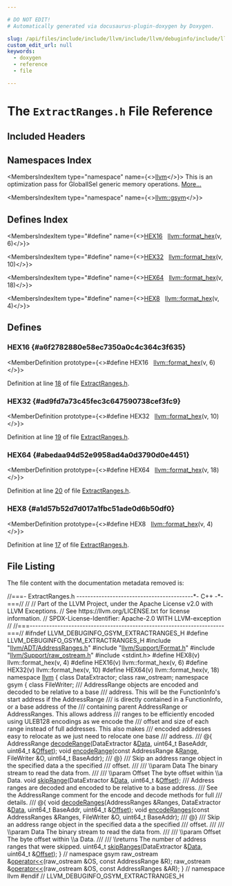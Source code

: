 ```yaml
---

# DO NOT EDIT!
# Automatically generated via docusaurus-plugin-doxygen by Doxygen.

slug: /api/files/include/include/llvm/include/llvm/debuginfo/include/llvm/debuginfo/gsym/extractranges-h
custom_edit_url: null
keywords:
  - doxygen
  - reference
  - file

---
```





# The `ExtractRanges.h` File Reference

<DoxygenPage pluginConfig={pluginConfig}>



## Included Headers

<IncludesList>
<IncludesListItem
  filePath="llvm/ADT/AddressRanges.h"
  permalink="/docs/api/files/include/include/llvm/include/llvm/adt/addressranges-h"
  isLocal="true" />
<IncludesListItem
  filePath="llvm/Support/Format.h"
  permalink="/docs/api/files/include/include/llvm/include/llvm/support/format-h"
  isLocal="true" />
<IncludesListItem
  filePath="llvm/Support/raw_ostream.h"
  permalink="/docs/api/files/include/include/llvm/include/llvm/support/raw-ostream-h"
  isLocal="true" />
<IncludesListItem
  filePath="stdint.h"
  permalink=""
  isLocal="false" />
</IncludesList>

## Namespaces Index

<MembersIndex>

<MembersIndexItem
  type="namespace"
  name={<><a href="/docs/api/namespaces/llvm">llvm</a></>}>
This is an optimization pass for GlobalISel generic memory operations. <a href="/docs/api/namespaces/llvm/#details">More...</a>
</MembersIndexItem>

<MembersIndexItem
  type="namespace"
  name={<><a href="/docs/api/namespaces/llvm/gsym">llvm::gsym</a></>}>
</MembersIndexItem>

</MembersIndex>

## Defines Index

<MembersIndex>

<MembersIndexItem
  type="#define"
  name={<><a href="#a6f2782880e58ec7350a0c4c364c3f635">HEX16</a>&nbsp;&nbsp;&nbsp;<a href="/docs/api/namespaces/llvm/#a90c017a4d672e046b7e98f67edf082ec">llvm::format&#95;hex</a>(v, 6)</>}>
</MembersIndexItem>

<MembersIndexItem
  type="#define"
  name={<><a href="#ad9fd7a73c45fec3c647590738cef3fc9">HEX32</a>&nbsp;&nbsp;&nbsp;<a href="/docs/api/namespaces/llvm/#a90c017a4d672e046b7e98f67edf082ec">llvm::format&#95;hex</a>(v, 10)</>}>
</MembersIndexItem>

<MembersIndexItem
  type="#define"
  name={<><a href="#abedaa94d52e9958ad4a0d3790d0e4451">HEX64</a>&nbsp;&nbsp;&nbsp;<a href="/docs/api/namespaces/llvm/#a90c017a4d672e046b7e98f67edf082ec">llvm::format&#95;hex</a>(v, 18)</>}>
</MembersIndexItem>

<MembersIndexItem
  type="#define"
  name={<><a href="#a1d57b52d7d017a1fbc51ade0d6b50df0">HEX8</a>&nbsp;&nbsp;&nbsp;<a href="/docs/api/namespaces/llvm/#a90c017a4d672e046b7e98f67edf082ec">llvm::format&#95;hex</a>(v, 4)</>}>
</MembersIndexItem>

</MembersIndex>


<SectionDefinition>

## Defines

### HEX16 {#a6f2782880e58ec7350a0c4c364c3f635}

<MemberDefinition
  prototype={<>#define HEX16&nbsp;&nbsp;&nbsp;<a href="/docs/api/namespaces/llvm/#a90c017a4d672e046b7e98f67edf082ec">llvm::format&#95;hex</a>(v, 6)</>}>

Definition at line <a href="#l00018">18</a> of file <a href="/docs/api/files/include/include/llvm/include/llvm/debuginfo/include/llvm/debuginfo/gsym/extractranges-h">ExtractRanges.h</a>.
</MemberDefinition>

### HEX32 {#ad9fd7a73c45fec3c647590738cef3fc9}

<MemberDefinition
  prototype={<>#define HEX32&nbsp;&nbsp;&nbsp;<a href="/docs/api/namespaces/llvm/#a90c017a4d672e046b7e98f67edf082ec">llvm::format&#95;hex</a>(v, 10)</>}>

Definition at line <a href="#l00019">19</a> of file <a href="/docs/api/files/include/include/llvm/include/llvm/debuginfo/include/llvm/debuginfo/gsym/extractranges-h">ExtractRanges.h</a>.
</MemberDefinition>

### HEX64 {#abedaa94d52e9958ad4a0d3790d0e4451}

<MemberDefinition
  prototype={<>#define HEX64&nbsp;&nbsp;&nbsp;<a href="/docs/api/namespaces/llvm/#a90c017a4d672e046b7e98f67edf082ec">llvm::format&#95;hex</a>(v, 18)</>}>

Definition at line <a href="#l00020">20</a> of file <a href="/docs/api/files/include/include/llvm/include/llvm/debuginfo/include/llvm/debuginfo/gsym/extractranges-h">ExtractRanges.h</a>.
</MemberDefinition>

### HEX8 {#a1d57b52d7d017a1fbc51ade0d6b50df0}

<MemberDefinition
  prototype={<>#define HEX8&nbsp;&nbsp;&nbsp;<a href="/docs/api/namespaces/llvm/#a90c017a4d672e046b7e98f67edf082ec">llvm::format&#95;hex</a>(v, 4)</>}>

Definition at line <a href="#l00017">17</a> of file <a href="/docs/api/files/include/include/llvm/include/llvm/debuginfo/include/llvm/debuginfo/gsym/extractranges-h">ExtractRanges.h</a>.
</MemberDefinition>

</SectionDefinition>

## File Listing

The file content with the documentation metadata removed is:

<ProgramListing>

<Link id="l00001" /><CodeLine lineNumber="1"><Highlight kind="comment">//===- ExtractRanges.h ------------------------------------------&#42;- C++ -&#42;-===//</Highlight><Highlight kind="normal"></Highlight></CodeLine>
<Link id="l00002" /><CodeLine lineNumber="2"><Highlight kind="normal"></Highlight><Highlight kind="comment">//</Highlight><Highlight kind="normal"></Highlight></CodeLine>
<Link id="l00003" /><CodeLine lineNumber="3"><Highlight kind="normal"></Highlight><Highlight kind="comment">// Part of the LLVM Project, under the Apache License v2.0 with LLVM Exceptions.</Highlight><Highlight kind="normal"></Highlight></CodeLine>
<Link id="l00004" /><CodeLine lineNumber="4"><Highlight kind="normal"></Highlight><Highlight kind="comment">// See https://llvm.org/LICENSE.txt for license information.</Highlight><Highlight kind="normal"></Highlight></CodeLine>
<Link id="l00005" /><CodeLine lineNumber="5"><Highlight kind="normal"></Highlight><Highlight kind="comment">// SPDX-License-Identifier: Apache-2.0 WITH LLVM-exception</Highlight><Highlight kind="normal"></Highlight></CodeLine>
<Link id="l00006" /><CodeLine lineNumber="6"><Highlight kind="normal"></Highlight><Highlight kind="comment">//</Highlight><Highlight kind="normal"></Highlight></CodeLine>
<Link id="l00007" /><CodeLine lineNumber="7"><Highlight kind="normal"></Highlight><Highlight kind="comment">//===----------------------------------------------------------------------===//</Highlight><Highlight kind="normal"></Highlight></CodeLine>
<Link id="l00008" /><CodeLine lineNumber="8"><Highlight kind="normal"></Highlight></CodeLine>
<Link id="l00009" /><CodeLine lineNumber="9"><Highlight kind="normal"></Highlight><Highlight kind="preprocessor">#ifndef LLVM&#95;DEBUGINFO&#95;GSYM&#95;EXTRACTRANGES&#95;H</Highlight><Highlight kind="normal"></Highlight></CodeLine>
<Link id="l00010" /><CodeLine lineNumber="10"><Highlight kind="normal"></Highlight><Highlight kind="preprocessor">#define LLVM&#95;DEBUGINFO&#95;GSYM&#95;EXTRACTRANGES&#95;H</Highlight><Highlight kind="normal"></Highlight></CodeLine>
<Link id="l00011" /><CodeLine lineNumber="11"><Highlight kind="normal"></Highlight></CodeLine>
<Link id="l00012" /><CodeLine lineNumber="12"><Highlight kind="normal"></Highlight><Highlight kind="preprocessor">#include &quot;<a href="/docs/api/files/include/include/llvm/include/llvm/adt/addressranges-h">llvm/ADT/AddressRanges.h</a>&quot;</Highlight><Highlight kind="normal"></Highlight></CodeLine>
<Link id="l00013" /><CodeLine lineNumber="13"><Highlight kind="normal"></Highlight><Highlight kind="preprocessor">#include &quot;<a href="/docs/api/files/include/include/llvm/include/llvm/support/format-h">llvm/Support/Format.h</a>&quot;</Highlight><Highlight kind="normal"></Highlight></CodeLine>
<Link id="l00014" /><CodeLine lineNumber="14"><Highlight kind="normal"></Highlight><Highlight kind="preprocessor">#include &quot;<a href="/docs/api/files/include/include/llvm/include/llvm/support/raw-ostream-h">llvm/Support/raw&#95;ostream.h</a>&quot;</Highlight><Highlight kind="normal"></Highlight></CodeLine>
<Link id="l00015" /><CodeLine lineNumber="15"><Highlight kind="normal"></Highlight><Highlight kind="preprocessor">#include &lt;stdint.h&gt;</Highlight><Highlight kind="normal"></Highlight></CodeLine>
<Link id="l00016" /><CodeLine lineNumber="16"><Highlight kind="normal"></Highlight></CodeLine>
<Link id="l00017" /><CodeLine lineNumber="17" lineLink="#a1d57b52d7d017a1fbc51ade0d6b50df0"><Highlight kind="normal"></Highlight><Highlight kind="preprocessor">#define HEX8(v) llvm::format&#95;hex(v, 4)</Highlight><Highlight kind="normal"></Highlight></CodeLine>
<Link id="l00018" /><CodeLine lineNumber="18" lineLink="#a6f2782880e58ec7350a0c4c364c3f635"><Highlight kind="normal"></Highlight><Highlight kind="preprocessor">#define HEX16(v) llvm::format&#95;hex(v, 6)</Highlight><Highlight kind="normal"></Highlight></CodeLine>
<Link id="l00019" /><CodeLine lineNumber="19" lineLink="#ad9fd7a73c45fec3c647590738cef3fc9"><Highlight kind="normal"></Highlight><Highlight kind="preprocessor">#define HEX32(v) llvm::format&#95;hex(v, 10)</Highlight><Highlight kind="normal"></Highlight></CodeLine>
<Link id="l00020" /><CodeLine lineNumber="20" lineLink="#abedaa94d52e9958ad4a0d3790d0e4451"><Highlight kind="normal"></Highlight><Highlight kind="preprocessor">#define HEX64(v) llvm::format&#95;hex(v, 18)</Highlight><Highlight kind="normal"></Highlight></CodeLine>
<Link id="l00021" /><CodeLine lineNumber="21"><Highlight kind="normal"></Highlight></CodeLine>
<Link id="l00022" /><CodeLine lineNumber="22"><Highlight kind="normal"></Highlight><Highlight kind="keyword">namespace </Highlight><Highlight kind="normal"><a href="/docs/api/namespaces/llvm">llvm</a> &#123;</Highlight></CodeLine>
<Link id="l00023" /><CodeLine lineNumber="23"><Highlight kind="normal"></Highlight><Highlight kind="keyword">class </Highlight><Highlight kind="normal">DataExtractor;</Highlight></CodeLine>
<Link id="l00024" /><CodeLine lineNumber="24"><Highlight kind="normal"></Highlight><Highlight kind="keyword">class </Highlight><Highlight kind="normal">raw&#95;ostream;</Highlight></CodeLine>
<Link id="l00025" /><CodeLine lineNumber="25"><Highlight kind="normal"></Highlight></CodeLine>
<Link id="l00026" /><CodeLine lineNumber="26"><Highlight kind="normal"></Highlight><Highlight kind="keyword">namespace </Highlight><Highlight kind="normal">gsym &#123;</Highlight></CodeLine>
<Link id="l00027" /><CodeLine lineNumber="27"><Highlight kind="normal"></Highlight></CodeLine>
<Link id="l00028" /><CodeLine lineNumber="28"><Highlight kind="normal"></Highlight><Highlight kind="keyword">class </Highlight><Highlight kind="normal">FileWriter;</Highlight></CodeLine>
<Link id="l00029" /><CodeLine lineNumber="29"><Highlight kind="normal"></Highlight><Highlight kind="comment"></Highlight></CodeLine>
<Link id="l00030" /><CodeLine lineNumber="30"><Highlight kind="comment">/// AddressRange objects are encoded and decoded to be relative to a base</Highlight></CodeLine>
<Link id="l00031" /><CodeLine lineNumber="31"><Highlight kind="comment">/// address. This will be the FunctionInfo&#39;s start address if the AddressRange</Highlight></CodeLine>
<Link id="l00032" /><CodeLine lineNumber="32"><Highlight kind="comment">/// is directly contained in a FunctionInfo, or a base address of the</Highlight></CodeLine>
<Link id="l00033" /><CodeLine lineNumber="33"><Highlight kind="comment">/// containing parent AddressRange or AddressRanges. This allows address</Highlight></CodeLine>
<Link id="l00034" /><CodeLine lineNumber="34"><Highlight kind="comment">/// ranges to be efficiently encoded using ULEB128 encodings as we encode the</Highlight></CodeLine>
<Link id="l00035" /><CodeLine lineNumber="35"><Highlight kind="comment">/// offset and size of each range instead of full addresses. This also makes</Highlight></CodeLine>
<Link id="l00036" /><CodeLine lineNumber="36"><Highlight kind="comment">/// encoded addresses easy to relocate as we just need to relocate one base</Highlight></CodeLine>
<Link id="l00037" /><CodeLine lineNumber="37"><Highlight kind="comment">/// address.</Highlight></CodeLine>
<Link id="l00038" /><CodeLine lineNumber="38"><Highlight kind="comment">/// @&#123;</Highlight><Highlight kind="normal"></Highlight></CodeLine>
<Link id="l00039" /><CodeLine lineNumber="39"><Highlight kind="normal">AddressRange <a href="/docs/api/namespaces/llvm/gsym/#a0c0499e91b2ffe8a47e385d0ec63d293">decodeRange</a>(DataExtractor &amp;<a href="/docs/api/namespaces/llvm/#aa20539e89704d20b98b97e9c3feac934">Data</a>, uint64&#95;t BaseAddr,</Highlight></CodeLine>
<Link id="l00040" /><CodeLine lineNumber="40"><Highlight kind="normal">                         uint64&#95;t &amp;<a href="/docs/api/namespaces/llvm/#a05f5b9a11bdcc5feba62899f95dcf878a3134224cba2545bc57954d3b072aebb4">Offset</a>);</Highlight></CodeLine>
<Link id="l00041" /><CodeLine lineNumber="41"><Highlight kind="normal"></Highlight><Highlight kind="keywordtype">void</Highlight><Highlight kind="normal"> <a href="/docs/api/namespaces/llvm/gsym/#aae0fb6ac4ef14777e86b4e79350ae013">encodeRange</a>(</Highlight><Highlight kind="keyword">const</Highlight><Highlight kind="normal"> AddressRange &amp;<a href="/docs/api/files/lib/lib/target/lib/target/nvptx/nvvmintrrange-cpp/#a34bd74317e3f04bfc4318c2d1a470877">Range</a>, FileWriter &amp;O, uint64&#95;t BaseAddr);</Highlight><Highlight kind="comment"></Highlight></CodeLine>
<Link id="l00042" /><CodeLine lineNumber="42"><Highlight kind="comment">/// @&#125;</Highlight><Highlight kind="normal"></Highlight></CodeLine>
<Link id="l00043" /><CodeLine lineNumber="43"><Highlight kind="normal"></Highlight><Highlight kind="comment"></Highlight></CodeLine>
<Link id="l00044" /><CodeLine lineNumber="44"><Highlight kind="comment">/// Skip an address range object in the specified data a the specified</Highlight></CodeLine>
<Link id="l00045" /><CodeLine lineNumber="45"><Highlight kind="comment">/// offset.</Highlight></CodeLine>
<Link id="l00046" /><CodeLine lineNumber="46"><Highlight kind="comment">///</Highlight></CodeLine>
<Link id="l00047" /><CodeLine lineNumber="47"><Highlight kind="comment">/// \\param Data The binary stream to read the data from.</Highlight></CodeLine>
<Link id="l00048" /><CodeLine lineNumber="48"><Highlight kind="comment">///</Highlight></CodeLine>
<Link id="l00049" /><CodeLine lineNumber="49"><Highlight kind="comment">/// \\param Offset The byte offset within \\a Data.</Highlight><Highlight kind="normal"></Highlight></CodeLine>
<Link id="l00050" /><CodeLine lineNumber="50"><Highlight kind="normal"></Highlight><Highlight kind="keywordtype">void</Highlight><Highlight kind="normal"> <a href="/docs/api/namespaces/llvm/gsym/#ab9300a0d565311c1e9b0ecd92d6a9950">skipRange</a>(DataExtractor &amp;<a href="/docs/api/namespaces/llvm/#aa20539e89704d20b98b97e9c3feac934">Data</a>, uint64&#95;t &amp;<a href="/docs/api/namespaces/llvm/#a05f5b9a11bdcc5feba62899f95dcf878a3134224cba2545bc57954d3b072aebb4">Offset</a>);</Highlight></CodeLine>
<Link id="l00051" /><CodeLine lineNumber="51"><Highlight kind="normal"></Highlight><Highlight kind="comment"></Highlight></CodeLine>
<Link id="l00052" /><CodeLine lineNumber="52"><Highlight kind="comment">/// Address ranges are decoded and encoded to be relative to a base address.</Highlight></CodeLine>
<Link id="l00053" /><CodeLine lineNumber="53"><Highlight kind="comment">/// See the AddressRange comment for the encode and decode methods for full</Highlight></CodeLine>
<Link id="l00054" /><CodeLine lineNumber="54"><Highlight kind="comment">/// details.</Highlight></CodeLine>
<Link id="l00055" /><CodeLine lineNumber="55"><Highlight kind="comment">/// @&#123;</Highlight><Highlight kind="normal"></Highlight></CodeLine>
<Link id="l00056" /><CodeLine lineNumber="56"><Highlight kind="normal"></Highlight><Highlight kind="keywordtype">void</Highlight><Highlight kind="normal"> <a href="/docs/api/namespaces/llvm/gsym/#a633a66f4b93fb7bdf56cac67cd76ffd5">decodeRanges</a>(AddressRanges &amp;Ranges, DataExtractor &amp;<a href="/docs/api/namespaces/llvm/#aa20539e89704d20b98b97e9c3feac934">Data</a>, uint64&#95;t BaseAddr,</Highlight></CodeLine>
<Link id="l00057" /><CodeLine lineNumber="57"><Highlight kind="normal">                  uint64&#95;t &amp;<a href="/docs/api/namespaces/llvm/#a05f5b9a11bdcc5feba62899f95dcf878a3134224cba2545bc57954d3b072aebb4">Offset</a>);</Highlight></CodeLine>
<Link id="l00058" /><CodeLine lineNumber="58"><Highlight kind="normal"></Highlight><Highlight kind="keywordtype">void</Highlight><Highlight kind="normal"> <a href="/docs/api/namespaces/llvm/gsym/#a1457a01526b6335c882eccf768d2359b">encodeRanges</a>(</Highlight><Highlight kind="keyword">const</Highlight><Highlight kind="normal"> AddressRanges &amp;Ranges, FileWriter &amp;O,</Highlight></CodeLine>
<Link id="l00059" /><CodeLine lineNumber="59"><Highlight kind="normal">                  uint64&#95;t BaseAddr);</Highlight><Highlight kind="comment"></Highlight></CodeLine>
<Link id="l00060" /><CodeLine lineNumber="60"><Highlight kind="comment">/// @&#125;</Highlight><Highlight kind="normal"></Highlight></CodeLine>
<Link id="l00061" /><CodeLine lineNumber="61"><Highlight kind="normal"></Highlight><Highlight kind="comment"></Highlight></CodeLine>
<Link id="l00062" /><CodeLine lineNumber="62"><Highlight kind="comment">/// Skip an address range object in the specified data a the specified</Highlight></CodeLine>
<Link id="l00063" /><CodeLine lineNumber="63"><Highlight kind="comment">/// offset.</Highlight></CodeLine>
<Link id="l00064" /><CodeLine lineNumber="64"><Highlight kind="comment">///</Highlight></CodeLine>
<Link id="l00065" /><CodeLine lineNumber="65"><Highlight kind="comment">/// \\param Data The binary stream to read the data from.</Highlight></CodeLine>
<Link id="l00066" /><CodeLine lineNumber="66"><Highlight kind="comment">///</Highlight></CodeLine>
<Link id="l00067" /><CodeLine lineNumber="67"><Highlight kind="comment">/// \\param Offset The byte offset within \\a Data.</Highlight></CodeLine>
<Link id="l00068" /><CodeLine lineNumber="68"><Highlight kind="comment">///</Highlight></CodeLine>
<Link id="l00069" /><CodeLine lineNumber="69"><Highlight kind="comment">/// \\returns The number of address ranges that were skipped.</Highlight><Highlight kind="normal"></Highlight></CodeLine>
<Link id="l00070" /><CodeLine lineNumber="70"><Highlight kind="normal">uint64&#95;t <a href="/docs/api/namespaces/llvm/gsym/#a737818489808bd60446fcf82c7946f5e">skipRanges</a>(DataExtractor &amp;<a href="/docs/api/namespaces/llvm/#aa20539e89704d20b98b97e9c3feac934">Data</a>, uint64&#95;t &amp;<a href="/docs/api/namespaces/llvm/#a05f5b9a11bdcc5feba62899f95dcf878a3134224cba2545bc57954d3b072aebb4">Offset</a>);</Highlight></CodeLine>
<Link id="l00071" /><CodeLine lineNumber="71"><Highlight kind="normal"></Highlight></CodeLine>
<Link id="l00072" /><CodeLine lineNumber="72"><Highlight kind="normal">&#125; </Highlight><Highlight kind="comment">// namespace gsym</Highlight><Highlight kind="normal"></Highlight></CodeLine>
<Link id="l00073" /><CodeLine lineNumber="73"><Highlight kind="normal"></Highlight></CodeLine>
<Link id="l00074" /><CodeLine lineNumber="74"><Highlight kind="normal">raw&#95;ostream &amp;<a href="/docs/api/namespaces/llvm/#ab89f1db02887aa569176f0e29622eb47">operator&lt;&lt;</a>(raw&#95;ostream &amp;OS, </Highlight><Highlight kind="keyword">const</Highlight><Highlight kind="normal"> AddressRange &amp;R);</Highlight></CodeLine>
<Link id="l00075" /><CodeLine lineNumber="75"><Highlight kind="normal"></Highlight></CodeLine>
<Link id="l00076" /><CodeLine lineNumber="76"><Highlight kind="normal">raw&#95;ostream &amp;<a href="/docs/api/namespaces/llvm/#ab89f1db02887aa569176f0e29622eb47">operator&lt;&lt;</a>(raw&#95;ostream &amp;OS, </Highlight><Highlight kind="keyword">const</Highlight><Highlight kind="normal"> AddressRanges &amp;AR);</Highlight></CodeLine>
<Link id="l00077" /><CodeLine lineNumber="77"><Highlight kind="normal"></Highlight></CodeLine>
<Link id="l00078" /><CodeLine lineNumber="78"><Highlight kind="normal">&#125; </Highlight><Highlight kind="comment">// namespace llvm</Highlight><Highlight kind="normal"></Highlight></CodeLine>
<Link id="l00079" /><CodeLine lineNumber="79"><Highlight kind="normal"></Highlight></CodeLine>
<Link id="l00080" /><CodeLine lineNumber="80"><Highlight kind="normal"></Highlight><Highlight kind="preprocessor">#endif </Highlight><Highlight kind="comment">// LLVM&#95;DEBUGINFO&#95;GSYM&#95;EXTRACTRANGES&#95;H</Highlight><Highlight kind="normal"></Highlight></CodeLine>

</ProgramListing>


</DoxygenPage>
